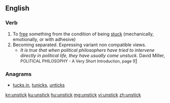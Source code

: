==English==

===Verb===
{{en-verb|unsticks|unsticking|unstuck}}

# To [[free]] something from the condition of being [[stuck]] (mechanically, emotionally, or with adhesive)
# Becoming separated. Expressing variant non compatible views.
#* ''It is true that when political philosophers have tried to intervene directly in political life, they have usually come unstuck.'' David Miller, <span style="font-size:90%">POLITICAL PHILOSOPHY - A Very Short Introduction, page 9</span>[https://www.goodreads.com/ebooks/download/100018.Political_Philosophy]

===Anagrams===
* [[tucks in#English|tucks in]], [[tunicks#English|tunicks]], [[unticks#English|unticks]]

[[kn:unstick]]
[[ku:unstick]]
[[hu:unstick]]
[[mg:unstick]]
[[vi:unstick]]
[[zh:unstick]]
